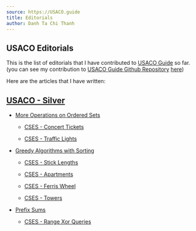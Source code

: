 ---
source: https://USACO.guide
title: Editorials
author: Danh Ta Chi Thanh
---

## USACO Editorials

This is the list of editorials that I have contributed to [USACO Guide](https://usaco.guide/) so far. (you can see my contribution to [USACO Guide Github Repository](https://github.com/cpinitiative/usaco-guide/) [here](https://github.com/pulls?q=is%3Apr+author%3Atachithanhdanh+user%3Acpinitiative))

Here are the articles that I have written:

## [USACO - Silver](https://usaco.guide/silver)

- [More Operations on Ordered Sets](https://usaco.guide/silver/intro-ordered?lang=cpp) 

  - [CSES - Concert Tickets](https://usaco.guide/solutions/cses-1091?lang=cpp)

  - [CSES - Traffic Lights](https://usaco.guide/solutions/cses-1163?lang=cpp)

- [Greedy Algorithms with Sorting](https://usaco.guide/silver/greedy?lang=cpp)

  - [CSES - Stick Lengths](https://usaco.guide/solutions/cses-1074?lang=cpp)

  - [CSES - Apartments](https://usaco.guide/solutions/cses-1084?lang=cpp)

  - [CSES - Ferris Wheel](https://usaco.guide/solutions/cses-1090?lang=cpp)

  - [CSES - Towers](https://usaco.guide/solutions/cses-1073?lang=cpp)

- [Prefix Sums](https://usaco.guide/silver/greedy?lang=cpp)

  - [CSES - Range Xor Queries](https://usaco.guide/solutions/cses-1650?lang=cpp)
